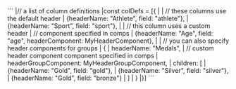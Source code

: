 <framework-specific-section frameworks="javascript">
```
|// a list of column definitions
|const colDefs = [{
|
|    // these columns use the default header
|    {headerName: "Athlete", field: "athlete"},
|    {headerName: "Sport", field: "sport"},
|
|    // this column uses a custom header
|    // component specified in comps
|    {headerName: "Age", field: "age", headerComponent: MyHeaderComponent},
|
|    // you can also specify header components for groups
|    {
|        headerName: "Medals",
|        // custom header component component specified in comps
|        headerGroupComponent: MyHeaderGroupComponent,
|        children: [
|            {headerName: "Gold", field: "gold"},
|            {headerName: "Silver", field: "silver"},
|            {headerName: "Gold", field: "bronze"}
|        ]
|    }
|}]
```
</framework-specific-section>